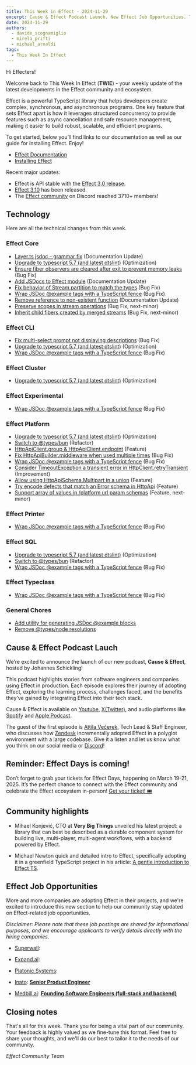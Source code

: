 ```yaml
---
title: This Week in Effect - 2024-11-29
excerpt: Cause & Effect Podcast Launch. New Effect Job Opportunities. Technical updates in Effect.
date: 2024-11-29
authors:
  - davide_scognamiglio
  - mirela_prifti
  - michael_arnaldi
tags:
  - This Week In Effect
---
```



Hi Effecters!

Welcome back to This Week In Effect (**TWIE**) - your weekly update of the latest developments in the Effect community and ecosystem.

Effect is a powerful TypeScript library that helps developers create complex, synchronous, and asynchronous programs. One key feature that sets Effect apart is how it leverages structured concurrency to provide features such as async cancellation and safe resource management, making it easier to build robust, scalable, and efficient programs.

To get started, below you’ll find links to our documentation as well as our guide for installing Effect. Enjoy!

- [Effect Documentation](/docs/getting-started/introduction/)
- [Installing Effect](/docs/getting-started/installation/)

Recent major updates:

- Effect is API stable with the [Effect 3.0 release](https://effect.website/blog/effect-3.0).
- [Effect 3.10](https://effect.website/blog/effect-3.10) has been released.
- The [Effect community](https://discord.gg/effect-ts) on Discord reached 3710+ members!

## Technology

Here are all the technical changes from this week.

### Effect Core
- [Layer.ts jsdoc - grammar fix](https://github.com/Effect-TS/effect/pull/3985) (Documentation Update)
- [Upgrade to typescript 5.7 (and latest dtslint)](https://github.com/Effect-TS/effect/pull/3990) (Optimization)
- [Ensure fiber observers are cleared after exit to prevent memory leaks](https://github.com/Effect-TS/effect/pull/3998) (Bug Fix)
- [Add JSDocs to Effect module](https://github.com/Effect-TS/effect/pull/3979) (Documentation Update)
- [Fix behavior of Stream.partition to match the types](https://github.com/Effect-TS/effect/pull/4004) (Bug Fix)
- [Wrap JSDoc @example tags with a TypeScript fence](https://github.com/Effect-TS/effect/pull/4007) (Bug Fix)
- [Remove reference to non-existent function](https://github.com/Effect-TS/effect/pull/4013) (Documentation Update)
- [Preserve scopes in stream operations](https://github.com/Effect-TS/effect/pull/3989) (Bug Fix, next-minor)
- [Inherit child fibers created by merged streams](https://github.com/Effect-TS/effect/pull/3997) (Bug Fix, next-minor)


### Effect CLI
- [Fix multi-select prompt not displaying descriptions](https://github.com/Effect-TS/effect/pull/3992) (Bug Fix)
- [Upgrade to typescript 5.7 (and latest dtslint)](https://github.com/Effect-TS/effect/pull/3990) (Optimization)
- [Wrap JSDoc @example tags with a TypeScript fence](https://github.com/Effect-TS/effect/pull/4007) (Bug Fix)


### Effect Cluster
- [Upgrade to typescript 5.7 (and latest dtslint)](https://github.com/Effect-TS/effect/pull/3990) (Optimization)


### Effect Experimental
- [Wrap JSDoc @example tags with a TypeScript fence](https://github.com/Effect-TS/effect/pull/4007) (Bug Fix)


### Effect Platform
- [Upgrade to typescript 5.7 (and latest dtslint)](https://github.com/Effect-TS/effect/pull/3990) (Optimization)
- [Switch to @types/bun](https://github.com/Effect-TS/effect/pull/3996) (Refactor)
- [HttpApiClient.group & HttpApiClient.endpoint](https://github.com/Effect-TS/effect/pull/3977) (Feature)
- [Fix HttpApiBuilder.middleware when used multiple times](https://github.com/Effect-TS/effect/pull/4005) (Bug Fix)
- [Wrap JSDoc @example tags with a TypeScript fence](https://github.com/Effect-TS/effect/pull/4007) (Bug Fix)
- [Consider TimeoutException a transient error in HttpClient.retryTransient](https://github.com/Effect-TS/effect/pull/4014) (Improvement)
- [Allow using HttpApiSchema.Multipart in a union](https://github.com/Effect-TS/effect/pull/4016) (Feature)
- [Try encode defects that match an Error schema in HttpApi](https://github.com/Effect-TS/effect/pull/4017) (Feature)
- [Support array of values in /platform url param schemas](https://github.com/Effect-TS/effect/pull/4015) (Feature, next-minor)


### Effect Printer
- [Wrap JSDoc @example tags with a TypeScript fence](https://github.com/Effect-TS/effect/pull/4007) (Bug Fix)


### Effect SQL
- [Upgrade to typescript 5.7 (and latest dtslint)](https://github.com/Effect-TS/effect/pull/3990) (Optimization)
- [Switch to @types/bun](https://github.com/Effect-TS/effect/pull/3996) (Refactor)
- [Wrap JSDoc @example tags with a TypeScript fence](https://github.com/Effect-TS/effect/pull/4007) (Bug Fix)


### Effect Typeclass
- [Wrap JSDoc @example tags with a TypeScript fence](https://github.com/Effect-TS/effect/pull/4007) (Bug Fix)


### General Chores
- [Add utility for generating JSDoc @example blocks](https://github.com/Effect-TS/effect/pull/3994)
- [Remove @types/node resolutions](https://github.com/Effect-TS/effect/pull/4009)


## Cause & Effect Podcast Lauch
We’re excited to announce the launch of our new podcast, **Cause & Effect**, hosted by Johannes Schickling!

This podcast highlights stories from software engineers and companies using Effect in production. Each episode explores their journey of adopting Effect, exploring the learning process, challenges faced, and the benefits they’ve gained by integrating Effect into their tech stack.

Cause & Effect is available on [Youtube](https://www.youtube.com/@effect-ts), [X(Twitter)](https://x.com/EffectTS_/status/1861446144137531585), and audio platforms like [Spotify](https://open.spotify.com/episode/7Bkn7A8EXnoqWWmI0czAdz) and [Apple Podcast](https://podcasts.apple.com/us/podcast/cause-effect/id1781879869).

The guest of the first episode is [Attila Večerek](https://x.com/attilavecerek), Tech Lead & Staff Engineer, who discusses how [Zendesk](https://www.zendesk.com) incrementally adopted Effect in a polyglot environment with a large codebase. Give it a listen and let us know what you think on our social media or [Discord](https://discord.gg/effect-ts)!

<YouTube
  id="https://youtu.be/rNAqPHBQFEQ"
  title="Adopting Effect at Zendesk w/ Attila Večerek | Cause & Effect #1"
/>

## Reminder: Effect Days is coming!
Don’t forget to grab your tickets for Effect Days, happening on March 19-21, 2025. It’s the perfect chance to connect with the Effect community and celebrate the Effect ecosystem in-person! [Get your ticket! 🎟️](https://effect.website/events/effect-days)

## Community highlights

- Mihael Konjević, CTO at **Very Big Things** unveiled his latest project: a library that can best be described as a durable component system for building live, multi-player, multi-agent workflows, with a backend powered by Effect.
  <Tweet id="1861669770271031455" />

- Michael Newton quick and detailed intro to Effect, specifically adopting it in a greenfield TypeScript project in his article: [A gentle introduction to Effect TS](https://blog.mavnn.co.uk/2024/09/16/intro_to_effect_ts.html).


## Effect Job Opportunities

More and more companies are adopting Effect in their projects, and we're excited to introduce this new section to help our community stay updated on Effect-related job opportunities. 

*Disclaimer: Please note that these job postings are shared for informational purposes, and we encourage applicants to verify details directly with the hiring companies.*

- [Superwall](https://superwall.com):
  <Tweet id="1854248980454228411" />

- [Expand.ai](https://www.expand.ai):
  <Tweet id="1858674403430854823" />

- [Platonic Systems](https://platonic.systems/):
  <Tweet id="1861470819861311945" />

- [Inato](https://inato.com/about): 
[**Senior Product Engineer**](https://jobs.lever.co/inato/2bbbe759-d4ce-4cc4-8267-8bc998189469)

- [Medbill.ai](https://medbill.ai): 
[**Founding Software Engineers (full-stack and backend)**](https://www.linkedin.com/posts/codingtom_medbill-ai-activity-7260092522708762624-N7TH)


## Closing notes

That's all for this week. Thank you for being a vital part of our community. Your feedback is highly valued as we fine-tune this format. Feel free to share your thoughts, and we'll do our best to tailor it to the needs of our community.

_Effect Community Team_

